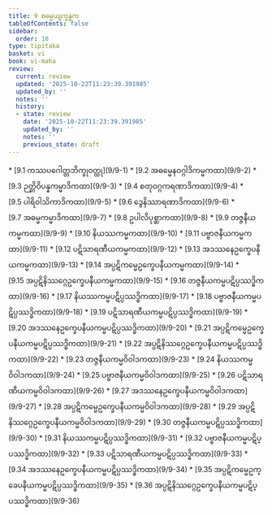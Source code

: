 ```yaml
---
title: 9 စမ္ပေယျက္ခန္ဓက
tableOfContents: false
sidebar:
  order: 10
type: tipitaka
basket: vi
book: vi-maha
review:
  current: review
  updated: '2025-10-22T11:23:39.391985'
  updated_by: ''
  notes: ''
  history:
  - state: review
    date: '2025-10-22T11:23:39.391985'
    updated_by: ''
    notes: ''
    previous_state: draft
---
```



<ReviewStatus review={frontmatter.review} showDetails={true} />

<HypothesisAnnotation frontmatter={frontmatter} />

<DynamicBreadcrumb />



<TableOfContents book="vi-maha" section="9">
* [9.1 ကဿပဂေါတ္တဘိက္ခုဝတ္ထု](9/9-1)
* [9.2 အဓမ္မေနဝဂ္ဂါဒိကမ္မကထာ](9/9-2)
* [9.3 ဉတ္တိဝိပန္နကမ္မာဒိကထာ](9/9-3)
* [9.4 စတုဝဂ္ဂကရဏာဒိကထာ](9/9-4)
* [9.5 ပါရိဝါသိကာဒိကထာ](9/9-5)
* [9.6 ဒွေနိဿာရဏာဒိကထာ](9/9-6)
* [9.7 အဓမ္မကမ္မာဒိကထာ](9/9-7)
* [9.8 ဥပါလိပုစ္ဆာကထာ](9/9-8)
* [9.9 တဇ္ဇနီယကမ္မကထာ](9/9-9)
* [9.10 နိယဿကမ္မကထာ](9/9-10)
* [9.11 ပဗ္ဗာဇနီယကမ္မကထာ](9/9-11)
* [9.12 ပဋိသာရဏီယကမ္မကထာ](9/9-12)
* [9.13 အဒဿနေဥက္ခေပနီယကမ္မကထာ](9/9-13)
* [9.14 အပ္ပဋိကမ္မေဥက္ခေပနီယကမ္မကထာ](9/9-14)
* [9.15 အပ္ပဋိနိဿဂ္ဂေဥက္ခေပနီယကမ္မကထာ](9/9-15)
* [9.16 တဇ္ဇနီယကမ္မပဋိပ္ပဿဒ္ဓိကထာ](9/9-16)
* [9.17 နိယဿကမ္မပဋိပ္ပဿဒ္ဓိကထာ](9/9-17)
* [9.18 ပဗ္ဗာဇနီယကမ္မပဋိပ္ပဿဒ္ဓိကထာ](9/9-18)
* [9.19 ပဋိသာရဏီယကမ္မပဋိပ္ပဿဒ္ဓိကထာ](9/9-19)
* [9.20 အဒဿနေဥက္ခေပနီယကမ္မပဋိပ္ပဿဒ္ဓိကထာ](9/9-20)
* [9.21 အပ္ပဋိကမ္မေဥက္ခေပနီယကမ္မပဋိပ္ပဿဒ္ဓိကထာ](9/9-21)
* [9.22 အပ္ပဋိနိဿဂ္ဂေဥက္ခေပနီယကမ္မပဋိပ္ပဿဒ္ဓိကထာ](9/9-22)
* [9.23 တဇ္ဇနီယကမ္မဝိဝါဒကထာ](9/9-23)
* [9.24 နိယဿကမ္မဝိဝါဒကထာ](9/9-24)
* [9.25 ပဗ္ဗာဇနီယကမ္မဝိဝါဒကထာ](9/9-25)
* [9.26 ပဋိသာရဏီယကမ္မဝိဝါဒကထာ](9/9-26)
* [9.27 အဒဿနေဥက္ခေပနီယကမ္မဝိဝါဒကထာ](9/9-27)
* [9.28 အပ္ပဋိကမ္မေဥက္ခေပနီယကမ္မဝိဝါဒကထာ](9/9-28)
* [9.29 အပ္ပဋိနိဿဂ္ဂေဥက္ခေပနီယကမ္မဝိဝါဒကထာ](9/9-29)
* [9.30 တဇ္ဇနီယကမ္မပဋိပ္ပဿဒ္ဓိကထာ](9/9-30)
* [9.31 နိယဿကမ္မပဋိပ္ပဿဒ္ဓိကထာ](9/9-31)
* [9.32 ပဗ္ဗာဇနီယကမ္မပဋိပ္ပဿဒ္ဓိကထာ](9/9-32)
* [9.33 ပဋိသာရဏီယကမ္မပဋိပ္ပဿဒ္ဓိကထာ](9/9-33)
* [9.34 အဒဿနေဥက္ခေပနီယကမ္မပဋိပ္ပဿဒ္ဓိကထာ](9/9-34)
* [9.35 အပ္ပဋိကမ္မေဥက္ခေပနီယကမ္မပဋိပ္ပဿဒ္ဓိကထာ](9/9-35)
* [9.36 အပ္ပဋိနိဿဂ္ဂေဥက္ခေပနီယကမ္မပဋိပ္ပဿဒ္ဓိကထာ](9/9-36)
</TableOfContents>